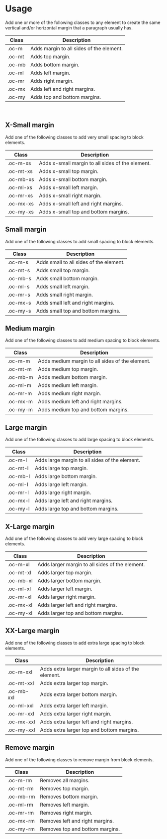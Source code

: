 
<Meta title="Documentation/Margins" />

# Usage

Add one or more of the following classes to any element to create the same vertical and/or horizontal margin that a paragraph usually has.

| Class  | Description                              |
| ------ | ---------------------------------------- |
| .oc-m  | Adds margin to all sides of the element. |
| .oc-mt | Adds top margin.                         |
| .oc-mb | Adds bottom margin.                      |
| .oc-ml | Adds left margin.                        |
| .oc-mr | Adds right margin.                       |
| .oc-mx | Adds left and right margins.             |
| .oc-my | Adds top and bottom margins.             |

<br />

## X-Small margin

Add one of the following classes to add very small spacing to block elements.

| Class     | Description                                      |
| --------- | ------------------------------------------------ |
| .oc-m-xs  | Adds x-small margin to all sides of the element. |
| .oc-mt-xs | Adds x-small top margin.                         |
| .oc-mb-xs | Adds x-small bottom margin.                      |
| .oc-ml-xs | Adds x-small left margin.                        |
| .oc-mr-xs | Adds x-small right margin.                       |
| .oc-mx-xs | Adds x-small left and right margins.             |
| .oc-my-xs | Adds x-small top and bottom margins.             |

## Small margin

Add one of the following classes to add small spacing to block elements.

| Class    | Description                             |
| -------- | --------------------------------------- |
| .oc-m-s  | Adds small to all sides of the element. |
| .oc-mt-s | Adds small top margin.                  |
| .oc-mb-s | Adds small bottom margin.               |
| .oc-ml-s | Adds small left margin.                 |
| .oc-mr-s | Adds small right margin.                |
| .oc-mx-s | Adds small left and right margins.      |
| .oc-my-s | Adds small top and bottom margins.      |

## Medium margin

Add one of the following classes to add medium spacing to block elements.

| Class    | Description                                     |
| -------- | ----------------------------------------------- |
| .oc-m-m  | Adds medium margin to all sides of the element. |
| .oc-mt-m | Adds medium top margin.                         |
| .oc-mb-m | Adds medium bottom margin.                      |
| .oc-ml-m | Adds medium left margin.                        |
| .oc-mr-m | Adds medium right margin.                       |
| .oc-mx-m | Adds medium left and right margins.             |
| .oc-my-m | Adds medium top and bottom margins.             |

## Large margin

Add one of the following classes to add large spacing to block elements.

| Class    | Description                                    |
| -------- | ---------------------------------------------- |
| .oc-m-l  | Adds large margin to all sides of the element. |
| .oc-mt-l | Adds large top margin.                         |
| .oc-mb-l | Adds large bottom margin.                      |
| .oc-ml-l | Adds large left margin.                        |
| .oc-mr-l | Adds large right margin.                       |
| .oc-mx-l | Adds large left and right margins.             |
| .oc-my-l | Adds large top and bottom margins.             |

## X-Large margin

Add one of the following classes to add very large spacing to block elements.

| Class     | Description                                     |
| --------- | ----------------------------------------------- |
| .oc-m-xl  | Adds larger margin to all sides of the element. |
| .oc-mt-xl | Adds larger top margin.                         |
| .oc-mb-xl | Adds larger bottom margin.                      |
| .oc-ml-xl | Adds larger left margin.                        |
| .oc-mr-xl | Adds larger right margin.                       |
| .oc-mx-xl | Adds larger left and right margins.             |
| .oc-my-xl | Adds larger top and bottom margins.             |

## XX-Large margin

Add one of the following classes to add extra large spacing to block elements.

| Class      | Description                                           |
| ---------- | ----------------------------------------------------- |
| .oc-m-xxl  | Adds extra larger margin to all sides of the element. |
| .oc-mt-xxl | Adds extra larger top margin.                         |
| .oc-mb-xxl | Adds extra larger bottom margin.                      |
| .oc-ml-xxl | Adds extra larger left margin.                        |
| .oc-mr-xxl | Adds extra larger right margin.                       |
| .oc-mx-xxl | Adds extra larger left and right margins.             |
| .oc-my-xxl | Adds extra larger top and bottom margins.             |

## Remove margin

Add one of the following classes to remove margin from block elements.

| Class     | Description                     |
| --------- | ------------------------------- |
| .oc-m-rm  | Removes all margins.            |
| .oc-mt-rm | Removes top margin.             |
| .oc-mb-rm | Removes bottom margin.          |
| .oc-ml-rm | Removes left margin.            |
| .oc-mr-rm | Removes right margin.           |
| .oc-mx-rm | Removes left and right margins. |
| .oc-my-rm | Removes top and bottom margins. |
